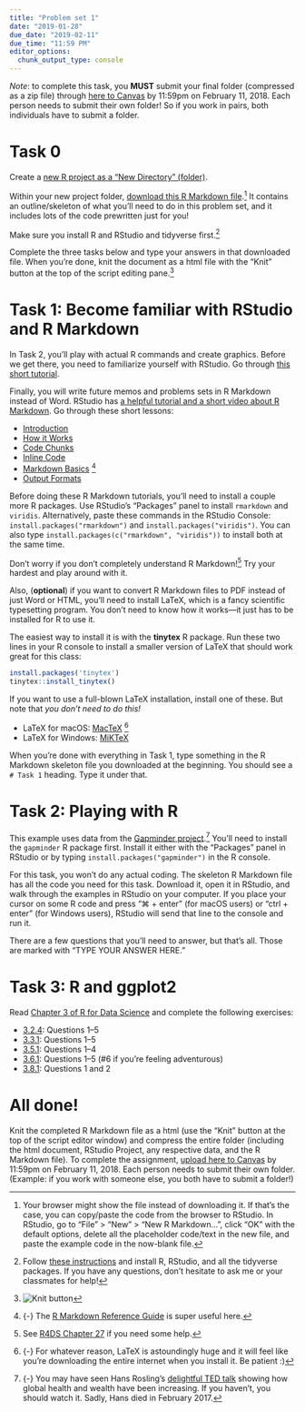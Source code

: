 ```yaml
---
title: "Problem set 1"
date: "2019-01-28"
due_date: "2019-02-11"
due_time: "11:59 PM"
editor_options: 
  chunk_output_type: console
---
```


*Note*: to complete this task, you **MUST** submit your final folder (compressed as a zip file) through [here to Canvas](https://uncc.instructure.com/courses/100065/assignments/516650) by 11:59pm on February 11, 2018. Each person needs to submit their own folder! So if you work in pairs, both individuals have to submit a folder.

# Task 0

Create a [new R project as a "New Directory" (folder)](https://r4ds.had.co.nz/workflow-projects.html#rstudio-projects).

Within your new project folder, [download this R Markdown file](/files/your-name_problem-set-1.Rmd).^[Your browser might show the file instead of downloading it. If that's the case, you can copy/paste the code from the browser to RStudio. In RStudio, go to "File" > "New" > "New R Markdown…", click "OK" with the default options, delete all the placeholder code/text in the new file, and paste the example code in the now-blank file.] It contains an outline/skeleton of what you'll need to do in this problem set, and it includes lots of the code prewritten just for you!

Make sure you install R and RStudio and tidyverse first.^[Follow [these instructions](/install/) and install R, RStudio, and all the tidyverse packages. If you have any questions, don't hesitate to ask me or your classmates for help!] 

Complete the three tasks below and type your answers in that downloaded file. When you're done, knit the document as a html file with the "Knit" button at the top of the script editing pane.^[![Knit button](/images/assignment/knit-button.png)]

# Task 1: Become familiar with RStudio and R Markdown

In Task 2, you'll play with actual R commands and create graphics. Before we get there, you need to familiarize yourself with RStudio. Go through [this short tutorial](http://stat545.com/block002_hello-r-workspace-wd-project.html).

Finally, you will write future memos and problems sets in R Markdown instead of Word. RStudio has [a helpful tutorial and a short video about R Markdown](http://rmarkdown.rstudio.com/lesson-1.html). Go through these short lessons:

- [Introduction](http://rmarkdown.rstudio.com/lesson-1.html)
- [How it Works](http://rmarkdown.rstudio.com/lesson-2.html)
- [Code Chunks](http://rmarkdown.rstudio.com/lesson-3.html)
- [Inline Code](http://rmarkdown.rstudio.com/lesson-4.html)
- [Markdown Basics](http://rmarkdown.rstudio.com/lesson-8.html) ^[{-} The [R Markdown Reference Guide](https://www.rstudio.com/wp-content/uploads/2015/03/rmarkdown-reference.pdf) is super useful here.]
- [Output Formats](http://rmarkdown.rstudio.com/lesson-9.html)

Before doing these R Markdown tutorials, you'll need to install a couple more R packages. Use RStudio's "Packages" panel to install `rmarkdown` and `viridis`. Alternatively, paste these commands in the RStudio Console: `install.packages("rmarkdown")` and `install.packages("viridis")`. You can also type `install.packages(c("rmarkdown", "viridis"))` to install both at the same time.

Don't worry if you don't completely understand R Markdown!^[See [R4DS Chapter 27](https://r4ds.had.co.nz/r-markdown.html) if you need some help.] Try your hardest and play around with it.

Also, (**optional**) if you want to convert R Markdown files to PDF instead of just Word or HTML, you'll need to install LaTeX, which is a fancy scientific typesetting program. You don't need to know how it works—it just has to be installed for R to use it.

The easiest way to install it is with the **tinytex** R package. Run these two lines in your R console to install a smaller version of LaTeX that should work great for this class:

```r
install.packages('tinytex')
tinytex::install_tinytex()
```

If you want to use a full-blown LaTeX installation, install one of these. But note that *you don't need to do this!*

- LaTeX for macOS: [MacTeX](https://www.tug.org/mactex/) ^[{-} For whatever reason, LaTeX is astoundingly huge and it will feel like you're downloading the entire internet when you install it. Be patient :)]
- LaTeX for Windows: [MiKTeX](https://miktex.org/howto/install-miktex)

When you're done with everything in Task 1, type something in the R Markdown skeleton file you downloaded at the beginning. You should see a `# Task 1` heading. Type it under that.


# Task 2: Playing with R

This example uses data from the [Gapminder project](https://www.gapminder.org/).[^gapminder] You'll need to install the `gapminder` R package first. Install it either with the "Packages" panel in RStudio or by typing `install.packages("gapminder")` in the R console.

[^gapminder]: {-}
  You may have seen Hans Rosling's [delightful TED talk](https://www.ted.com/talks/hans_rosling_shows_the_best_stats_you_ve_ever_seen) showing how global health and wealth have been increasing. If you haven't, you should watch it. Sadly, Hans died in February 2017.

For this task, you won't do any actual coding. The skeleton R Markdown file has all the code you need for this task. Download it, open it in RStudio, and walk through the examples in RStudio on your computer. If you place your cursor on some R code and press "⌘ + enter" (for macOS users) or "ctrl + enter" (for Windows users), RStudio will send that line to the console and run it.

There are a few questions that you'll need to answer, but that's all. Those are marked with "TYPE YOUR ANSWER HERE."


# Task 3: R and ggplot2

Read [Chapter 3 of R for Data Science](http://r4ds.had.co.nz/data-visualisation.html) and complete the following exercises:

- [3.2.4](http://r4ds.had.co.nz/data-visualisation.html#exercises): Questions 1–5
- [3.3.1](http://r4ds.had.co.nz/data-visualisation.html#exercises-1): Questions 1–5
- [3.5.1](http://r4ds.had.co.nz/data-visualisation.html#exercises-2): Questions 1–4
- [3.6.1](http://r4ds.had.co.nz/data-visualisation.html#exercises-3): Questions 1–5 (\#6 if you're feeling adventurous)
- [3.8.1](http://r4ds.had.co.nz/data-visualisation.html#exercises-5): Questions 1 and 2 


# All done!

Knit the completed R Markdown file as a html (use the "Knit" button at the top of the script editor window) and compress the entire folder (including the html document, RStudio Project, any respective data, and the R Markdown file). To complete the assignment, [upload here to Canvas](https://uncc.instructure.com/courses/100065/assignments/516650) by 11:59pm on February 11, 2018. Each person needs to submit their own folder. (Example: if you work with someone else, you both have to submit a folder!)
